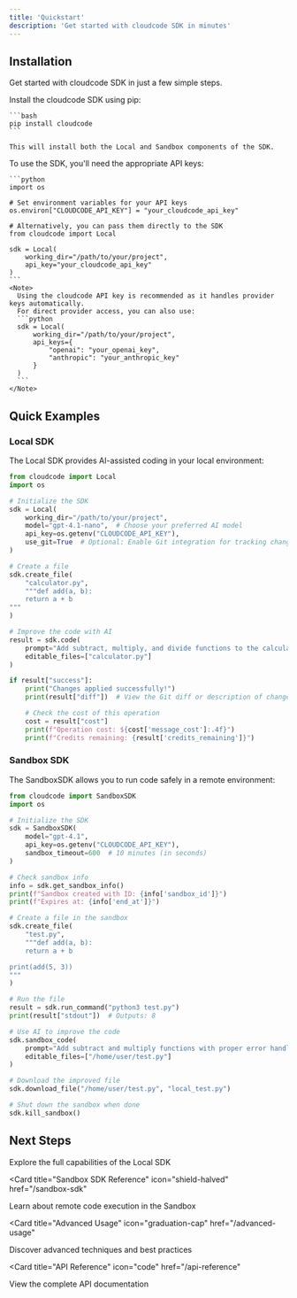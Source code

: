 ```yaml
---
title: 'Quickstart'
description: 'Get started with cloudcode SDK in minutes'
---
```


## Installation

Get started with cloudcode SDK in just a few simple steps.

<AccordionGroup>
  <Accordion icon="terminal" title="Install via pip">
    Install the cloudcode SDK using pip:

    ```bash
    pip install cloudcode
    ```

    This will install both the Local and Sandbox components of the SDK.
  </Accordion>

  <Accordion icon="key" title="Set up API keys">
    To use the SDK, you'll need the appropriate API keys:

    ```python
    import os

    # Set environment variables for your API keys
    os.environ["CLOUDCODE_API_KEY"] = "your_cloudcode_api_key"

    # Alternatively, you can pass them directly to the SDK
    from cloudcode import Local

    sdk = Local(
        working_dir="/path/to/your/project",
        api_key="your_cloudcode_api_key"
    )
    ```
    <Note>
      Using the cloudcode API key is recommended as it handles provider keys automatically.
      For direct provider access, you can also use:
      ```python
      sdk = Local(
          working_dir="/path/to/your/project",
          api_keys={
              "openai": "your_openai_key",
              "anthropic": "your_anthropic_key"
          }
      )
      ```
    </Note>
  </Accordion>
</AccordionGroup>

## Quick Examples

### Local SDK

The Local SDK provides AI-assisted coding in your local environment:

```python
from cloudcode import Local
import os

# Initialize the SDK
sdk = Local(
    working_dir="/path/to/your/project",
    model="gpt-4.1-nano",  # Choose your preferred AI model
    api_key=os.getenv("CLOUDCODE_API_KEY"),
    use_git=True  # Optional: Enable Git integration for tracking changes
)

# Create a file
sdk.create_file(
    "calculator.py",
    """def add(a, b):
    return a + b
"""
)

# Improve the code with AI
result = sdk.code(
    prompt="Add subtract, multiply, and divide functions to the calculator",
    editable_files=["calculator.py"]
)

if result["success"]:
    print("Changes applied successfully!")
    print(result["diff"])  # View the Git diff or description of changes

    # Check the cost of this operation
    cost = result["cost"]
    print(f"Operation cost: ${cost['message_cost']:.4f}")
    print(f"Credits remaining: {result['credits_remaining']}")
```

### Sandbox SDK

The SandboxSDK allows you to run code safely in a remote environment:

```python
from cloudcode import SandboxSDK
import os

# Initialize the SDK
sdk = SandboxSDK(
    model="gpt-4.1",
    api_key=os.getenv("CLOUDCODE_API_KEY"),
    sandbox_timeout=600  # 10 minutes (in seconds)
)

# Check sandbox info
info = sdk.get_sandbox_info()
print(f"Sandbox created with ID: {info['sandbox_id']}")
print(f"Expires at: {info['end_at']}")

# Create a file in the sandbox
sdk.create_file(
    "test.py",
    """def add(a, b):
    return a + b

print(add(5, 3))
"""
)

# Run the file
result = sdk.run_command("python3 test.py")
print(result["stdout"])  # Outputs: 8

# Use AI to improve the code
sdk.sandbox_code(
    prompt="Add subtract and multiply functions with proper error handling",
    editable_files=["/home/user/test.py"]
)

# Download the improved file
sdk.download_file("/home/user/test.py", "local_test.py")

# Shut down the sandbox when done
sdk.kill_sandbox()
```

## Next Steps

<CardGroup>

<Card title="Local SDK Reference" icon="laptop-code" href="/local-sdk">
  Explore the full capabilities of the Local SDK
</Card>

<Card
  title="Sandbox SDK Reference"
  icon="shield-halved"
  href="/sandbox-sdk"
>
  Learn about remote code execution in the Sandbox
</Card>

<Card
  title="Advanced Usage"
  icon="graduation-cap"
  href="/advanced-usage"
>
  Discover advanced techniques and best practices
</Card>

<Card
  title="API Reference"
  icon="code"
  href="/api-reference"
>
  View the complete API documentation
</Card>

</CardGroup>
